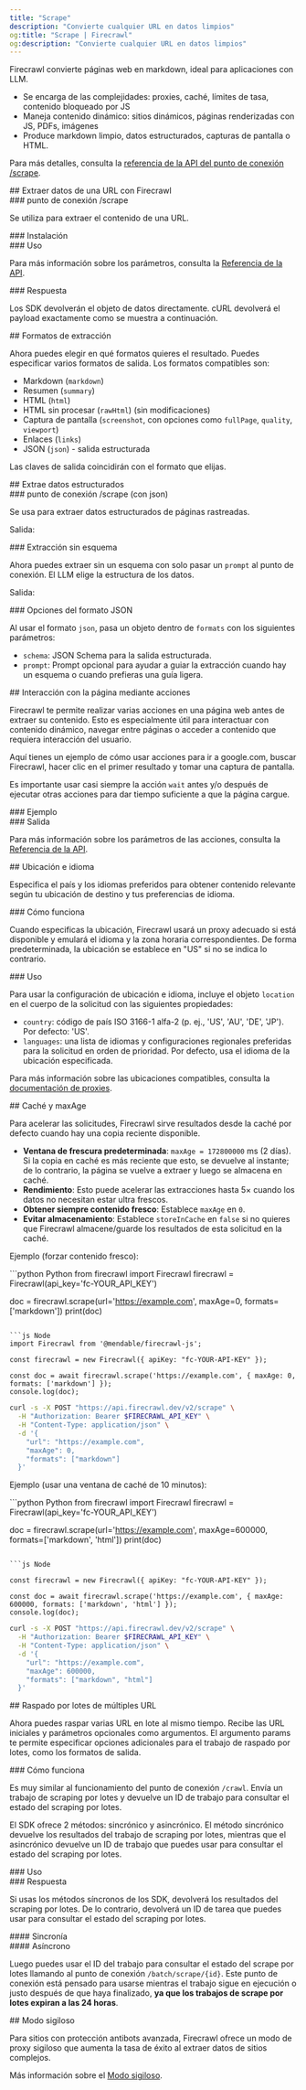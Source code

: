 ```yaml
---
title: "Scrape"
description: "Convierte cualquier URL en datos limpios"
og:title: "Scrape | Firecrawl"
og:description: "Convierte cualquier URL en datos limpios"
---
```



Firecrawl convierte páginas web en markdown, ideal para aplicaciones con LLM.

* Se encarga de las complejidades: proxies, caché, límites de tasa, contenido bloqueado por JS
* Maneja contenido dinámico: sitios dinámicos, páginas renderizadas con JS, PDFs, imágenes
* Produce markdown limpio, datos estructurados, capturas de pantalla o HTML.

Para más detalles, consulta la [referencia de la API del punto de conexión /scrape](https://docs.firecrawl.dev/api-reference/endpoint/scrape).

<div id="scraping-a-url-with-firecrawl">
  ## Extraer datos de una URL con Firecrawl
</div>

<div id="scrape-endpoint">
  ### punto de conexión /scrape
</div>

Se utiliza para extraer el contenido de una URL.

<div id="installation">
  ### Instalación
</div>

<CodeGroup>
  <InstallationPython />

  <InstallationNode />
</CodeGroup>

<div id="usage">
  ### Uso
</div>

<CodeGroup>
  <ScrapePython />

  <ScrapeNode />

  <ScrapeCURL />
</CodeGroup>

Para más información sobre los parámetros, consulta la [Referencia de la API](https://docs.firecrawl.dev/api-reference/endpoint/scrape).

<div id="response">
  ### Respuesta
</div>

Los SDK devolverán el objeto de datos directamente. cURL devolverá el payload exactamente como se muestra a continuación.

<ScrapeResponse />

<div id="scrape-formats">
  ## Formatos de extracción
</div>

Ahora puedes elegir en qué formatos quieres el resultado. Puedes especificar varios formatos de salida. Los formatos compatibles son:

* Markdown (`markdown`)
* Resumen (`summary`)
* HTML (`html`)
* HTML sin procesar (`rawHtml`) (sin modificaciones)
* Captura de pantalla (`screenshot`, con opciones como `fullPage`, `quality`, `viewport`)
* Enlaces (`links`)
* JSON (`json`) - salida estructurada

Las claves de salida coincidirán con el formato que elijas.

<div id="extract-structured-data">
  ## Extrae datos estructurados
</div>

<div id="scrape-with-json-endpoint">
  ### punto de conexión /scrape (con json)
</div>

Se usa para extraer datos estructurados de páginas rastreadas.

<CodeGroup>
  <ExtractPython />

  <ExtractNode />

  <ExtractCURL />
</CodeGroup>

Salida:

<ExtractOutput />

<div id="extracting-without-schema">
  ### Extracción sin esquema
</div>

Ahora puedes extraer sin un esquema con solo pasar un `prompt` al punto de conexión. El LLM elige la estructura de los datos.

<CodeGroup>
  <ExtractNoSchemaPython />

  <ExtractNoSchemaNode />

  <ExtractNoSchemaCURL />
</CodeGroup>

Salida:

<ExtractNoSchemaOutput />

<div id="json-format-options">
  ### Opciones del formato JSON
</div>

Al usar el formato `json`, pasa un objeto dentro de `formats` con los siguientes parámetros:

* `schema`: JSON Schema para la salida estructurada.
* `prompt`: Prompt opcional para ayudar a guiar la extracción cuando hay un esquema o cuando prefieras una guía ligera.

<div id="interacting-with-the-page-with-actions">
  ## Interacción con la página mediante acciones
</div>

Firecrawl te permite realizar varias acciones en una página web antes de extraer su contenido. Esto es especialmente útil para interactuar con contenido dinámico, navegar entre páginas o acceder a contenido que requiera interacción del usuario.

Aquí tienes un ejemplo de cómo usar acciones para ir a google.com, buscar Firecrawl, hacer clic en el primer resultado y tomar una captura de pantalla.

Es importante usar casi siempre la acción `wait` antes y/o después de ejecutar otras acciones para dar tiempo suficiente a que la página cargue.

<div id="example">
  ### Ejemplo
</div>

<CodeGroup>
  <ScrapeActionsPython />

  <ScrapeActionsNode />

  <ScrapeActionsCURL />
</CodeGroup>

<div id="output">
  ### Salida
</div>

<CodeGroup>
  <ScrapeActionsOutput />
</CodeGroup>

Para más información sobre los parámetros de las acciones, consulta la [Referencia de la API](https://docs.firecrawl.dev/api-reference/endpoint/scrape).

<div id="location-and-language">
  ## Ubicación e idioma
</div>

Especifica el país y los idiomas preferidos para obtener contenido relevante según tu ubicación de destino y tus preferencias de idioma.

<div id="how-it-works">
  ### Cómo funciona
</div>

Cuando especificas la ubicación, Firecrawl usará un proxy adecuado si está disponible y emulará el idioma y la zona horaria correspondientes. De forma predeterminada, la ubicación se establece en &quot;US&quot; si no se indica lo contrario.

<div id="usage">
  ### Uso
</div>

Para usar la configuración de ubicación e idioma, incluye el objeto `location` en el cuerpo de la solicitud con las siguientes propiedades:

* `country`: código de país ISO 3166-1 alfa-2 (p. ej., &#39;US&#39;, &#39;AU&#39;, &#39;DE&#39;, &#39;JP&#39;). Por defecto: &#39;US&#39;.
* `languages`: una lista de idiomas y configuraciones regionales preferidas para la solicitud en orden de prioridad. Por defecto, usa el idioma de la ubicación especificada.

<CodeGroup>
  <ScrapeLocationPython />

  <ScrapeLocationNode />

  <ScrapeLocationCURL />
</CodeGroup>

Para más información sobre las ubicaciones compatibles, consulta la [documentación de proxies](/es/features/proxies).

<div id="caching-and-maxage">
  ## Caché y maxAge
</div>

Para acelerar las solicitudes, Firecrawl sirve resultados desde la caché por defecto cuando hay una copia reciente disponible.

* **Ventana de frescura predeterminada**: `maxAge = 172800000` ms (2 días). Si la copia en caché es más reciente que esto, se devuelve al instante; de lo contrario, la página se vuelve a extraer y luego se almacena en caché.
* **Rendimiento**: Esto puede acelerar las extracciones hasta 5× cuando los datos no necesitan estar ultra frescos.
* **Obtener siempre contenido fresco**: Establece `maxAge` en `0`.
* **Evitar almacenamiento**: Establece `storeInCache` en `false` si no quieres que Firecrawl almacene/guarde los resultados de esta solicitud en la caché.

Ejemplo (forzar contenido fresco):

<CodeGroup>
  ```python Python
  from firecrawl import Firecrawl
  firecrawl = Firecrawl(api_key='fc-YOUR_API_KEY')

  doc = firecrawl.scrape(url='https://example.com', maxAge=0, formats=['markdown'])
  print(doc)
  ```

  ```js Node
  import Firecrawl from '@mendable/firecrawl-js';

  const firecrawl = new Firecrawl({ apiKey: "fc-YOUR-API-KEY" });

  const doc = await firecrawl.scrape('https://example.com', { maxAge: 0, formats: ['markdown'] });
  console.log(doc);
  ```

  ```bash cURL
  curl -s -X POST "https://api.firecrawl.dev/v2/scrape" \
    -H "Authorization: Bearer $FIRECRAWL_API_KEY" \
    -H "Content-Type: application/json" \
    -d '{
      "url": "https://example.com",
      "maxAge": 0,
      "formats": ["markdown"]
    }'
  ```
</CodeGroup>

Ejemplo (usar una ventana de caché de 10 minutos):

<CodeGroup>
  ```python Python
  from firecrawl import Firecrawl
  firecrawl = Firecrawl(api_key='fc-YOUR_API_KEY')

  doc = firecrawl.scrape(url='https://example.com', maxAge=600000, formats=['markdown', 'html'])
  print(doc)
  ```

  ```js Node

  const firecrawl = new Firecrawl({ apiKey: "fc-YOUR-API-KEY" });

  const doc = await firecrawl.scrape('https://example.com', { maxAge: 600000, formats: ['markdown', 'html'] });
  console.log(doc);
  ```

  ```bash cURL
  curl -s -X POST "https://api.firecrawl.dev/v2/scrape" \
    -H "Authorization: Bearer $FIRECRAWL_API_KEY" \
    -H "Content-Type: application/json" \
    -d '{
      "url": "https://example.com",
      "maxAge": 600000,
      "formats": ["markdown", "html"]
    }'
  ```
</CodeGroup>

<div id="batch-scraping-multiple-urls">
  ## Raspado por lotes de múltiples URL
</div>

Ahora puedes raspar varias URL en lote al mismo tiempo. Recibe las URL iniciales y parámetros opcionales como argumentos. El argumento params te permite especificar opciones adicionales para el trabajo de raspado por lotes, como los formatos de salida.

<div id="how-it-works">
  ### Cómo funciona
</div>

Es muy similar al funcionamiento del punto de conexión `/crawl`. Envía un trabajo de scraping por lotes y devuelve un ID de trabajo para consultar el estado del scraping por lotes.

El SDK ofrece 2 métodos: sincrónico y asincrónico. El método sincrónico devuelve los resultados del trabajo de scraping por lotes, mientras que el asincrónico devuelve un ID de trabajo que puedes usar para consultar el estado del scraping por lotes.

<div id="usage">
  ### Uso
</div>

<CodeGroup>
  <BatchScrapePython />

  <BatchScrapeNode />

  <BatchScrapeCURL />
</CodeGroup>

<div id="response">
  ### Respuesta
</div>

Si usas los métodos síncronos de los SDK, devolverá los resultados del scraping por lotes. De lo contrario, devolverá un ID de tarea que puedes usar para consultar el estado del scraping por lotes.

<div id="synchronous">
  #### Sincronía
</div>

<BatchScrapeOutput />

<div id="asynchronous">
  #### Asíncrono
</div>

Luego puedes usar el ID del trabajo para consultar el estado del scrape por lotes llamando al punto de conexión `/batch/scrape/{id}`. Este punto de conexión está pensado para usarse mientras el trabajo sigue en ejecución o justo después de que haya finalizado, **ya que los trabajos de scrape por lotes expiran a las 24 horas**.

<BatchScrapeAsyncOutput />

<div id="stealth-mode">
  ## Modo sigiloso
</div>

Para sitios con protección antibots avanzada, Firecrawl ofrece un modo de proxy sigiloso que aumenta la tasa de éxito al extraer datos de sitios complejos.

Más información sobre el [Modo sigiloso](/es/features/stealth-mode).